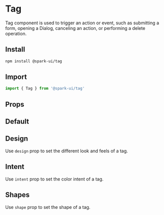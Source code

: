 


<Meta of={TagStories} />

# Tag

Tag component is used to trigger an action or event, such as submitting a form, opening a Dialog, canceling an action, or performing a delete operation.

## Install

```sh
npm install @spark-ui/tag
```

## Import

```js
import { Tag } from '@spark-ui/tag'
```

## Props

<ArgsTable of={Tag} />

## Default

<Canvas>
  <Story of={TagStories.Default} />
</Canvas>

## Design

Use `design` prop to set the different look and feels of a tag.

<Canvas>
  <Story of={TagStories.Design} />
</Canvas>

## Intent

Use `intent` prop to set the color intent of a tag.

<Canvas>
  <Story of={TagStories.Intent} />
</Canvas>

## Shapes

Use `shape` prop to set the shape of a tag.

<Canvas>
  <Story of={TagStories.Shapes} />
</Canvas>
